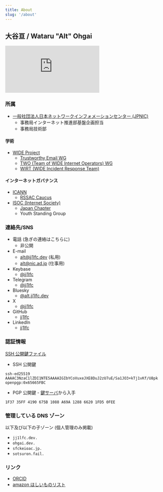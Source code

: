 ```yaml
---
title: About
slug: '/about'
---
```


## 大谷亘 / Wataru "Alt" Ohgai

![IPv6 Certification Badge for jj1lfc](https://ipv6.he.net/certification/create_badge.php?pass_name=jj1lfc&badge=1)

### 所属

- [一般社団法人日本ネットワークインフォメーションセンター (JPNIC)](https://www.nic.ad.jp/ja/)
  - 事務局インターネット推進部基盤企画担当
  - 事務局技術部

#### 学術

- [WIDE Project](https://www.wide.ad.jp)
  - [Trustworthy Email WG](https://www.wide.ad.jp/Groups/index.html#22)
  - [TWO (Team of WIDE Internet Operators) WG](http://two.wide.ad.jp)
  - [WIRT (WIDE Incident Response Team)](https://wirt.wide.ad.jp)

#### インターネットガバナンス

- [ICANN](https://icann.org)
  - [RSSAC Caucus](https://www.icann.org/groups/rssac-caucus)
- [ISOC (Internet Society)](https://www.internetsociety.org/)
  - [Japan Chapter](https://www.isoc.jp/)
  - Youth Standing Group

### 連絡先/SNS

- 電話 (急ぎの連絡はこちらに)
  - 非公開
- E-mail
  - [alt@jj1lfc.dev](mailto:alt@jj1lfc.dev) (私用)
  - [alt@nic.ad.jp](mailto:alt@nic.ad.jp) (仕事用)
- Keybase
  - [@jj1lfc](https://keybase.io/jj1lfc)
- Telegram
  - [@jj1lfc](https://t.me/jj1lfc)
- Bluesky
  - [@alt.jj1lfc.dev](https://bsky.app/profile/alt.jj1lfc.dev)
- X
  - [@jj1lfc](https://twitter.com/jj1lfc/)
- GitHub
  - [jj1lfc](https://github.com/JJ1LFC)
- LinkedIn
  - [jj1lfc](https://www.linkedin.com/in/jj1lfc)

### 認証情報

[SSH 公開鍵ファイル](https://github.com/jj1lfc.keys)

- SSH 公開鍵

```
ssh-ed25519 AAAAC3NzaC1lZDI1NTE5AAAAIGIbYCoVuxeJXE8DuJ2zU7uE/Sa1JO3+kTj1vKf/U8pk openpgp:0x65665FBC
```

- PGP 公開鍵 - [鍵サーバ](https://keys.openpgp.org)から入手

```
1F37 35FF 4190 675B 1088 A69A 1288 6620 1FD5 0FEE
```

### 管理している DNS ゾーン

以下及び以下の子ゾーン (個人管理のみ掲載)

- `jj1lfc.dev.`
- `ohgai.dev.`
- `sfckeioac.jp.`
- `sotsuron.fail.`

### リンク

- [ORCID](https://orcid.org/0000-0003-4243-3413)
- [amazon ほしいものリスト](https://oru.to/wishlist)
